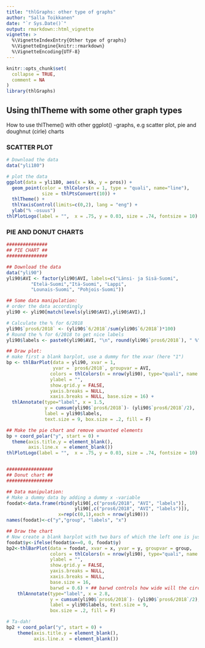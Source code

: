 ```yaml
---
title: "thlGraphs: other type of graphs"
author: "Salla Toikkanen"
date: "`r Sys.Date()`"
output: rmarkdown::html_vignette
vignette: >
  %\VignetteIndexEntry{Other type of graphs}
  %\VignetteEngine{knitr::rmarkdown}
  %\VignetteEncoding{UTF-8}
---
```


```r
knitr::opts_chunk$set(
  collapse = TRUE,
  comment = NA
)
library(thlGraphs)
```

## Using thlTheme with some other graph types

How to use thlTheme() with other ggplot() -graphs, e.g scatter plot, pie and doughnut (cirle) charts 

### SCATTER PLOT
```r
# Download the data
data("yli180")

# plot the data 
ggplot(data = yli180, aes(x = kk, y = pros)) + 
  geom_point(color = thlColors(n = 1, type = "quali", name="line"), 
             size = thlPtsConvert(10)) +
  thlTheme() + 
  thlYaxisControl(limits=c(0,2), lang = "eng") + 
  ylab("% -osuus")
thlPlotLogo(label = "",  x = .75, y = 0.03, size = .74, fontsize = 10)
```

### PIE AND DONUT CHARTS
```r
###############
## PIE CHART ##
###############

## Download the data
data("yli90")
yli90$AVI <- factor(yli90$AVI, labels=c("Länsi- ja Sisä-Suomi",
         "Etelä-Suomi","Itä-Suomi", "Lappi", 
         "Lounais-Suomi", "Pohjois-Suomi"))

## Some data manipulation:
# order the data accordingly
yli90 <- yli90[match(levels(yli90$AVI),yli90$AVI),]

# Calculate the % for 6/2018
yli90$`pros6/2018` <- (yli90$`6/2018`/sum(yli90$`6/2018`)*100)
# Round the % for 6/2018 to get nice labels
yli90$labels <- paste0(yli90$AVI, "\n", round(yli90$`pros6/2018`), " %")

## Draw plot:
# make first a blank barplot, use a dummy for the xvar (here "1")
bp <- thlBarPlot(data = yli90, xvar = 1, 
                 yvar = `pros6/2018`, groupvar = AVI, 
                colors = thlColors(n = nrow(yli90), type="quali", name = "line"), 
                ylabel = "",
                show.grid.y = FALSE, 
                yaxis.breaks = NULL,
                xaxis.breaks = NULL, base.size = 16) +
  thlAnnotate(type="label", x = 1.5, 
              y = cumsum(yli90$`pros6/2018`)- (yli90$`pros6/2018`/2), 
              label = yli90$labels, 
              text.size = 9, box.size = .2, fill = F)

## Make the pie chart and remove unwanted elements
bp + coord_polar("y", start = 0) + 
  theme(axis.title.y = element_blank(), 
        axis.line.x  = element_blank()) 
thlPlotLogo(label = "",  x = .75, y = 0.03, size = .74, fontsize = 10)


#################
## Donut chart ##
#################

## Data manipulation:
# Make a dummy data by adding a dummy x -variable
foodat<-data.frame(rbind(yli90[,c("pros6/2018", "AVI", "labels")],
                         yli90[,c("pros6/2018", "AVI", "labels")]),
                   x=rep(c(0,1),each = nrow(yli90)))
names(foodat)<-c("y","group", "labels", "x")

## Draw the chart
# Now create a blank barplot with two bars of which the left one is just empty 
foodat$y<-ifelse(foodat$x==0, 0, foodat$y)
bp2<-thlBarPlot(data = foodat, xvar = x, yvar = y, groupvar = group, 
                colors = thlColors(n = nrow(yli90), type="quali", name = "line"), 
                ylabel = "",
                show.grid.y = FALSE,  
                yaxis.breaks = NULL,
                xaxis.breaks = NULL,
                base.size = 16, 
                barwd = 0.6) + ## barwd controls how wide will the circle be
    thlAnnotate(type="label", x = 2.8, 
                y = cumsum(yli90$`pros6/2018`)- (yli90$`pros6/2018`/2), 
                label = yli90$labels, text.size = 9, 
                box.size = .2, fill = F)

# Ta-dah!
bp2 + coord_polar("y", start = 0) +
    theme(axis.title.y = element_blank(), 
          axis.line.x  = element_blank()) 
```
